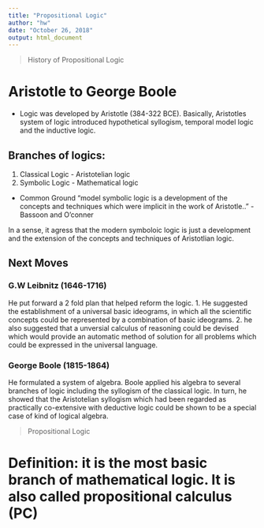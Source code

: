 ```yaml
---
title: "Propositional Logic"
author: "hw"
date: "October 26, 2018"
output: html_document
---
```

> History of Propositional Logic 

#  Aristotle to George Boole 
* Logic was developed by Aristotle (384-322 BCE). Basically, Aristotles system of logic introduced hypothetical syllogism, temporal model logic and the inductive logic. 

## Branches of logics: 
1. Classical Logic - Aristotelian logic 
2. Symbolic Logic - Mathematical logic 

* Common Ground
"model symbolic logic is a development of the concepts and techniques which were implicit in the work of Aristotle.." - Bassoon and O'conner

In a sense, it agress that the modern symboloic logic is just a development and the extension of the concepts and techniques of Aristotlian logic. 

## Next Moves
### G.W Leibnitz (1646-1716)

He put forward a 2 fold plan that helped reform the logic. 
1. He suggested the establishment of a universal basic ideograms, in which all the scientific concepts could be represented by a combination of basic ideograms. 
2. he also suggested that a unversial calculus of reasoning could be devised which would provide an automatic method of solution for all problems which could be expressed in the universal language. 

### George Boole (1815-1864)
He formulated a system of algebra. Boole applied his algebra to several branches of logic including the syllogism of the classical logic. 
In turn, he showed that the Aristotelian syllogism which had been regarded as practically co-extensive with deductive logic could be shown to be a special case of kind of logical algebra.

> Propositional Logic 


# Definition: it is the most basic branch of mathematical logic. It is also called propositional calculus (PC)